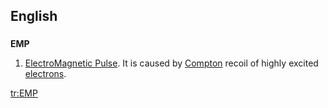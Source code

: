 ==English==

==={{initialism}}===
'''EMP'''
# [[Electromagnetic Pulse|ElectroMagnetic Pulse]].  It is caused by [[Compton]] recoil of highly excited [[electron]]s.

[[tr:EMP]]